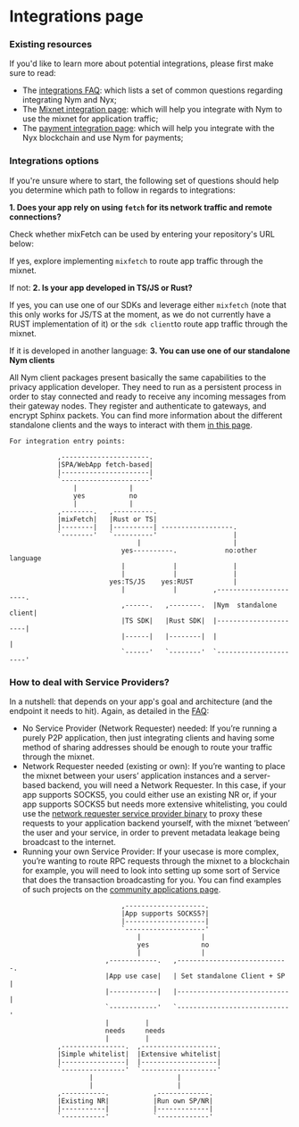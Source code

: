 
# Integrations page

### Existing resources
If you'd like to learn more about potential integrations, please first make sure to read:
- The [integrations FAQ](https://nymtech.net/developers/faq/integrations-faq.html): which lists a set of common questions regarding integrating Nym and Nyx;
- The [Mixnet integration page](https://nymtech.net/developers/integrations/mixnet-integration.html): which will help you integrate with Nym to use the mixnet for application traffic;
- The [payment integration page](https://nymtech.net/developers/integrations/payment-integration.html): which will help you integrate with the Nyx blockchain and use Nym for payments;

### Integrations options
If you're unsure where to start, the following set of questions should help you determine which path to follow in regards to integrations: 
 
 __1. Does your app rely on using `fetch` for its network traffic and remote connections?__

 Check whether mixFetch can be used by entering your repository's URL below:

<GitHubRepoSearch />

If yes, explore implementing `mixfetch` to route app traffic through the mixnet.



If not:
__2. Is your app developed in TS/JS or Rust?__
 
 If yes, you can use one of our SDKs and leverage either `mixfetch` (note that this only works for JS/TS at the moment, as we do not currently have a RUST implementation of it) or the `sdk client`to route app traffic through the mixnet. 
 
 If it is developed in another language:
 __3. You can use one of our standalone Nym clients__
 
 All Nym client packages present basically the same capabilities to the privacy application developer. They need to run as a persistent process in order to stay connected and ready to receive any incoming messages from their gateway nodes. They register and authenticate to gateways, and encrypt Sphinx packets.
 You can find more information about the different standalone clients and the ways to interact with them [in this page](https://nymtech.net/developers/integrations/mixnet-integration.html). 


```
For integration entry points:

            ,----------------------.              
            |SPA/WebApp fetch-based|              
            |----------------------|              
            `----------------------'              
                |             |
                yes           no                  
                |             |                    
            ,--------.   ,----------.             
            |mixFetch|   |Rust or TS|             
            |--------|   |----------| ------------------.            
            `--------'   `----------'                   |
                                |                       |
                            yes----------.            no:other language
                            |            |              |
                            |            |              |
                         yes:TS/JS    yes:RUST          |
                            |            |         ,----------------------.
                            ,------.   ,--------.  |Nym  standalone client|
                            |TS SDK|   |Rust SDK|  |----------------------|
                            |------|   |--------|  |                      |
                            `------'   `--------'  `----------------------'

   ```

### How to deal with Service Providers? 
 In a nutshell: that depends on your app's goal and architecture (and the endpoint it needs to hit).
Again, as detailed in the [FAQ](../FAQ/general): 

- No Service Provider (Network Requester) needed: If you’re running a purely P2P application, then just integrating clients and having some method of sharing addresses should be enough to route your traffic through the mixnet.
- Network Requester needed (existing or own): If you’re wanting to place the mixnet between your users’ application instances and a server-based backend, you will need a Network Requester. In this case, if your app supports SOCKS5, you could either use an existing NR or, if your app supports SOCKS5 but needs more extensive whitelisting, you could  use the [network requester service provider binary](https://nymtech.net/operators/nodes/network-requester-setup.html) to proxy these requests to your application backend yourself, with the mixnet ‘between’ the user and your service, in order to prevent metadata leakage being broadcast to the internet.
- Running your own Service Provider: If your usecase is more complex, you’re wanting to route RPC requests through the mixnet to a blockchain for example, you will need to look into setting up some sort of Service that does the transaction broadcasting for you. You can find examples of such projects on the [community applications page](https://nymtech.net/developers/community-resources/community-applications-and-guides.html).

```
                            ,--------------------.         
                            |App supports SOCKS5?|         
                            |--------------------|         
                            `--------------------'         
                                |               |
                                yes             no
                                |               |                                                      
                        ,------------.   ,----------------------------.
                        |App use case|   | Set standalone Client + SP |
                        |------------|   |----------------------------|
                        `------------'   `----------------------------'                
                        |         |     
                        needs     needs
                        |         |                             
            ,----------------.  ,-------------------.        
            |Simple whitelist|  |Extensive whitelist|        
            |----------------|  |-------------------|        
            `----------------'  `-------------------'        
                    |                     |                 
                    |                     |             
            ,-----------.           ,-------------.              
            |Existing NR|           |Run own SP/NR|              
            |-----------|           |-------------|              
            `-----------'           `-------------'        
                                       
```

